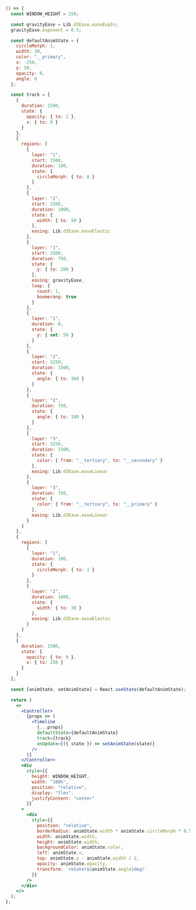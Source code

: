 ```jsx live startHidden
() => {
  const WINDOW_HEIGHT = 250;

  const gravityEase = Lib.d3Ease.easeExpIn;
  gravityEase.exponent = 0.5;

  const defaultAnimState = {
    circleMorph: 1,
    width: 30,
    color: "__primary",
    x: -250,
    y: 50,
    opacity: 0,
    angle: 0
  };

  const track = [
    {
      duration: 1500,
      state: {
        opacity: { to: 1 },
        x: { to: 0 }
      }
    },
    {
      regions: [
        {
          layer: "1",
          start: 1500,
          duration: 100,
          state: {
            circleMorph: { to: 0 }
          }
        },
        {
          layer: "2",
          start: 1500,
          duration: 1000,
          state: {
            width: { to: 50 }
          },
          easing: Lib.d3Ease.easeElastic
        },
        {
          layer: "1",
          start: 2500,
          duration: 750,
          state: {
            y: { to: 200 }
          },
          easing: gravityEase,
          loop: {
            count: 1,
            boomerang: true
          }
        },
        {
          layer: "1",
          duration: 0,
          state: {
            y: { set: 50 }
          }
        },
        {
          layer: "2",
          start: 3250,
          duration: 1500,
          state: {
            angle: { to: 360 }
          }
        },
        {
          layer: "2",
          duration: 750,
          state: {
            angle: { to: 180 }
          }
        },
        {
          layer: "3",
          start: 3250,
          duration: 1500,
          state: {
            color: { from: "__tertiary", to: "__secondary" }
          },
          easing: Lib.d3Ease.easeLinear
        },
        {
          layer: "3",
          duration: 750,
          state: {
            color: { from: "__tertiary", to: "__primary" }
          },
          easing: Lib.d3Ease.easeLinear
        }
      ]
    },
    {
      regions: [
        {
          layer: "1",
          duration: 100,
          state: {
            circleMorph: { to: 1 }
          }
        },
        {
          layer: "2",
          duration: 1000,
          state: {
            width: { to: 30 }
          },
          easing: Lib.d3Ease.easeElastic
        }
      ]
    },
    {
      duration: 1500,
      state: {
        opacity: { to: 0 },
        x: { to: 250 }
      }
    }
  ];

  const [animState, setAnimState] = React.useState(defaultAnimState);

  return (
    <>
      <Controller>
        {props => (
          <Timeline
            {...props}
            defaultState={defaultAnimState}
            track={track}
            onUpdate={({ state }) => setAnimState(state)}
          />
        )}
      </Controller>
      <div
        style={{
          height: WINDOW_HEIGHT,
          width: "100%",
          position: "relative",
          display: "flex",
          justifyContent: "center"
        }}
      >
        <div
          style={{
            position: "relative",
            borderRadius: animState.width * animState.circleMorph * 0.5,
            width: animState.width,
            height: animState.width,
            backgroundColor: animState.color,
            left: animState.x,
            top: animState.y - animState.width / 2,
            opacity: animState.opacity,
            transform: `rotate(${animState.angle}deg)`
          }}
        />
      </div>
    </>
  );
};
```
